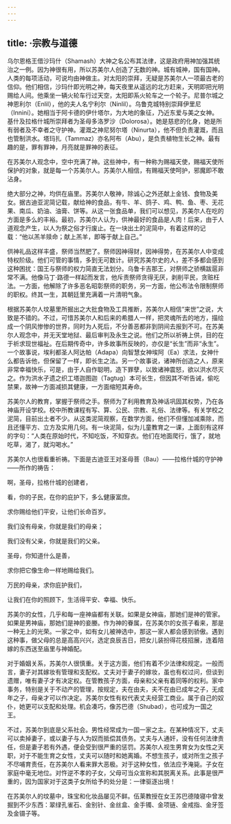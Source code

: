 ```yaml
---
---
---
```

title: ·宗教与道德
---




乌尔恩格王借沙玛什（Shamash）大神之名公布其法律，这是政府用神加强其统治之一例。因为神很有用，所以苏美尔人创造了无数的神。城有城神，国有国神。人类的每项活动，可说均由神做主。对太阳的崇拜，无疑是苏美尔人一项最古老的信仰。他们相信，沙玛什即光明之神，每天夜里从遥远的北方赶来，天明即把光明赐给人间。他乘坐一辆火轮车行过天空，太阳即系火轮车之一个轮子。尼普尔城之神恩利尔（Enlil），他的夫人名宁利尔（Ninlil）。乌鲁克城特别崇拜伊里尼（Innini）。她相当于阿卡德的伊什塔尔，为大地的象征，乃近东爱与美之女神。基什及拉格什城所崇拜者为圣母多洛罗沙（Dolorosa）。她是慈悲的化身，她是所有弱者及不幸者之守护神。灌溉之神尼努尔塔（Ninurta），他不但负责灌溉，而且也管制洪水。塔玛扎（Tammaz）亦名阿布（Abu），是负责植物生长之神。最有趣的是，罪有罪神，月亮就是罪神的表征。

在苏美尔人观念中，空中充满了神。这些神中，有一种称为赐福天使，赐福天使所保护的对象，就是每一个苏美尔人。苏美尔人相信，有赐福天使呵护，邪魔即不敢沾身。

绝大部分之神，均供在庙里。苏美尔人敬神，除诚心之外还献上金钱、食物及美女。据古迪亚泥简记载，献给神的食品，有牛、羊、鸽子、鸡、鸭、鱼、枣、无花果、南瓜、奶油、油膏、饼等。从这一张食品单，我们可以想见，苏美尔人在吃的方面是多么的丰裕。最初，苏美尔人认为，供神最好的食品是人肉！后来，由于人道观念产生，以人为祭之俗才行废止。在一块出土的泥简中，有着这样的记载：“他以羔羊赎命；献上羔羊，即等于献上自己。”

供神礼品这样丰盛，祭师当然肥了。祭师因神得财，因神得势，在苏美尔人中变成特权阶级。他们可管的事情，多到无可数计。研究苏美尔史的人，差不多都会感到这种困扰：国王与祭师的权力简直无法划分。乌鲁卡吉那王，对祭师之骄横跋扈非常不满。他像马丁·路德一样起而发言，他斥责祭师贪得无厌，剥削平民，贪赃枉法。一方面，他解除了许多恶名昭彰祭师的职务，另一方面，他公布法令限制祭师的职权。终其一生，其朝廷里充满着一片清明气象。

根据苏美尔人坟墓里所掘出之大批食物及工具推断，苏美尔人相信“来世”之说，大致是不错的。不过，可惜苏美尔人和后来的希腊人一样，把灵魂所去的地方，描绘成一个阴风惨惨的世界，同时为人死后，不分善恶都非到阴间去报到不可。在苏美尔人观念中，并无天堂地狱、最后审判及永生之说。他们之所以祈祷上供，目的在于祈求现世福祉。在后期传奇中，许多故事所反映的，亦仅是“长生”而非“永生”。一个故事说，埃利都圣人阿达帕（Adapa）向智慧女神埃阿（Ea）求法，女神什么都告诉他，但保留了一样，即长生之法。另一个故事说，诸神所创造之人，原来非常幸福快乐，可是，由于人自作聪明，造下罪孽，以致诸神震怒，欲以洪水尽灭之。作为洪水孑遗之织工塔迦图迦（Tagtug）本可长生，但因其不听告诫，偷吃禁果，故神一方面减损其健康，一方面缩短其寿命。

苏美尔人的教育，掌握于祭师之手。祭师为了利用教育及神话巩固其权势，乃在各神庙开设学校。校中所教课程有写、算、公民、宗教、礼俗、法律等。有关学校之泥简，目前出土者不少。从这类泥简观察，在数学方面，他们不但懂加减乘除，而且还懂平方、立方及实用几何。有一块泥简，似为儿童教育之一课，上面刻有这样的字句：“人类在原始时代，不知吃饭，不知穿衣。他们在地面爬行，饿了，就地吃草，渴了，就沟喝水。”

苏美尔人也很看重祈祷。下面是古迪亚王对圣母菩（Bau）——拉格什城的守护神——所作的祷告：

啊，圣母，拉格什城的创建者，

看，你的子民，在你的庇护下，多么健康富庶。

求你赐给他们平安，让他们长命百岁。

我们没有母亲，你就是我们的母亲；

我们没有父亲，你就是我们的父亲。

圣母，你知道什么是善，

求你把它像生命一样地赐给我们。

万民的母亲，求你庇护我们，

让我们在你的照顾下，生活得平安、幸福、快乐。



苏美尔的女性，几乎和每一座神庙都有关联。如果是女神庙，那她们是神的管家。如果是男神庙，那她们是神的妾媵。作为神的眷属，在苏美尔的女孩子看来，那是一种无上的光荣。一家之中，如有女儿被神选中，那这一家人都会感到骄傲。遇到这种事，做父母的总是高高兴兴，选定良辰吉日，把女儿装扮得花枝招展，连着陪嫁的东西送至庙里与神婚配。

对于婚姻关系，苏美尔人很慎重。关于这方面，他们有着不少法律和规定。一般而言，妻子对其嫁妆有管理和支配权。丈夫对于妻子的嫁妆，虽也有权过问，但谈到遗赠，唯有妻子才有决定权。在管教孩子方面，母亲和父亲有着同等的权利。家中事务，特别是关于不动产的管理，按规定，夫在由夫，夫不在由已成年之子，无成年之子，母亲才可以作决定。苏美尔女性有权代表丈夫经营工商业。属于自己的奴仆，她更可以支配和处理。机会凑巧，像苏巴德（Shubad），也可成为一国之王。

不过，苏美尔到底是父系社会。男性经常成为一国一家之主。在某种情况下，丈夫可以卖掉妻子，或以妻子与人为奴而抵偿其债务。丈夫与人通奸，没有任何法律责任，但是妻子若有外遇，便会受到很严重的惩罚。苏美尔人视生男育女为女性之天职，对于不能生育之女性，丈夫可以随时和她离婚。不想生孩子，或对所生之孩子不尽哺育责任，在苏美尔人看来罪大恶极。对于这种女性，依法应予淹毙。子女在家庭中毫无地位。对忤逆不孝的子女，父母可当众宣称和其脱离关系。此事是很严重的，因为国家对于这类子女所给予的处分是：一律驱逐出境！

在苏美尔人的坟墓中，珠宝和化妆品屡见不鲜。伍莱教授在女王苏巴德陵寝中曾发掘到不少东西：翠绿孔雀石、金别针、金丝盒、金手镯、金项链、金戒指、金牙签及金镊子等。